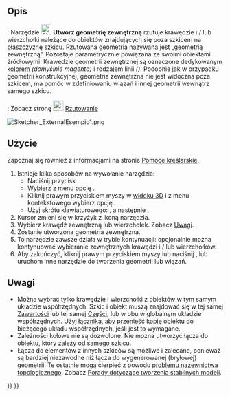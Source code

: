 <languages/>

{{Docnav/pl
|
|
|[[Sketcher_Workbench/pl|środowisko pracy Szkicownik]]
|IconL=
|IconR=
|IconC=Workbench_Sketcher.svg
}}

{{VeryImportantMessage|To narzędzie jest przestarzałe, nie jest dostępne w {{VersionPlus/pl|1.1}}. Użyj narzędzia [[Sketcher_Projection/pl|Rzutowanie]] lub [[Sketcher_Intersection/pl|Przecięcie]] zamiast tego.}}

{{GuiCommand/pl
|Name=Sketcher External
|Name/pl=Szkicownik: Utwórz geometrię zewnętrzną
|MenuLocation=Szkic → Narzędzia szkicownika → Utwórz geometrię zewnętrzną
|Workbenches=[[Sketcher_Workbench/pl|Szkicownik]]
|Shortcut={{KEY|X}}
|SeeAlso=[[Sketcher_ToggleConstruction/pl|Tryb konstrukcji]]
}}

<span id="Description"></span>
==Opis==

{{VersionMinus/pl|1.0}}: Narzędzie [[Image:Sketcher_External.svg|24px]] '''Utwórz geometrię zewnętrzną''' rzutuje krawędzie i / lub wierzchołki należące do obiektów znajdujących się poza szkicem na płaszczyznę szkicu. Rzutowana geometria nazywana jest „geometrią zewnętrzną”. Pozostaje parametrycznie powiązana ze swoimi obiektami źródłowymi. Krawędzie geometrii zewnętrznej są oznaczone dedykowanym [[Sketcher_Preferences/pl#Wygląd_zewnętrzny|kolorem]] ''(domyślnie magenta)'' i rodzajem linii  ''({{Version/pl|1.0}})''. Podobnie jak w przypadku geometrii konstrukcyjnej, geometria zewnętrzna nie jest widoczna poza szkicem, ma pomóc w zdefiniowaniu wiązań i innej geometrii wewnątrz samego szkicu.

{{VersionPlus/pl|1.1}}: Zobacz stronę [[Image:Sketcher_Projection.svg|24px]] [[Sketcher_Projection/pl|Rzutowanie]]

[[Image:Sketcher_ExternalEsempio1.png]]
{{Caption|Dwie linie w kolorze magenta to zewnętrzna geometria połączona z krawędziami wcześniej istniejącego [[PartDesign_Pad/pl|wyciągnięcia]]. Są one używane do związania okręgów.}}

<span id="Usage"></span>
==Użycie==

Zapoznaj się również z informacjami na stronie [[Sketcher_Workbench/pl#Pomoce_kreślarskie|Pomoce kreślarskie]].

# Istnieje kilka sposobów na wywołanie narzędzia:
#* Naciśnij przycisk {{Button|[[Image:Sketcher_External.svg|16px]] '''Utwórz geometrię zewnętrzną'''}}.
#* Wybierz z menu opcję {{MenuCommand|Szkic → Narzędzia szkicownika → [[Image:Sketcher_External.svg|16px]] Utwórz geometrię zewnętrzną}}.
#* Kliknij prawym przyciskiem myszy w [[3D_view/pl|widoku 3D]] i z menu kontekstowego wybierz opcję {{MenuCommand|[[Image:Sketcher_External.svg|16px]] Utwórz geometrię zewnętrzną}}.
#* Użyj skrótu klawiaturowego: {{KEY|G}}, a następnie {{KEY|X}}.
# Kursor zmieni się w krzyżyk z ikoną narzędzia.
# Wybierz krawędź zewnętrzną lub wierzchołek. Zobacz [[#Uwagi|Uwagi]].
# Zostanie utworzona geometria zewnętrzna.
# To narzędzie zawsze działa w trybie kontynuacji: opcjonalnie można kontynuować wybieranie zewnętrznych krawędzi i / lub wierzchołków.
# Aby zakończyć, kliknij prawym przyciskiem myszy lub naciśnij {{KEY|Esc}}, lub uruchom inne narzędzie do tworzenia geometrii lub wiązań.

<span id="Notes"></span>
==Uwagi==

* Można wybrać tylko krawędzie i wierzchołki z obiektów w tym samym układzie współrzędnych. Szkic i obiekt muszą znajdować się w tej samej [[PartDesign_Body/pl|Zawartości]] lub tej samej [[Std_Part/pl|Części]], lub w obu w globalnym układzie współrzędnych. Użyj [[PartDesign_SubShapeBinder/pl|łącznika]], aby przenieść kopię obiektu do bieżącego układu współrzędnych, jeśli jest to wymagane.
* Zależności kołowe nie są dozwolone. Nie można utworzyć łącza do obiektu, który zależy od samego szkicu.
* Łącza do elementów z innych szkiców są możliwe i zalecane, ponieważ są bardziej niezawodne niż łącza do wygenerowanej (bryłowej) geometrii. Te ostatnie mogą cierpieć z powodu [[Topological_naming_problem/pl|problemu nazewnictwa topologicznego]]. Zobacz [[Feature_editing/pl#Porady_dotyczące_tworzenia_stabilnych_modeli|Porady dotyczące tworzenia stabilnych modeli]].


{{Docnav/pl
|
|
|[[Sketcher_Workbench/pl|środowisko pracy Szkicownik]]
|IconL=
|IconR=
|IconC=Workbench_Sketcher.svg
}}

{{Sketcher_Tools_navi{{#translation:}}}}
{{Userdocnavi{{#translation:}}}}